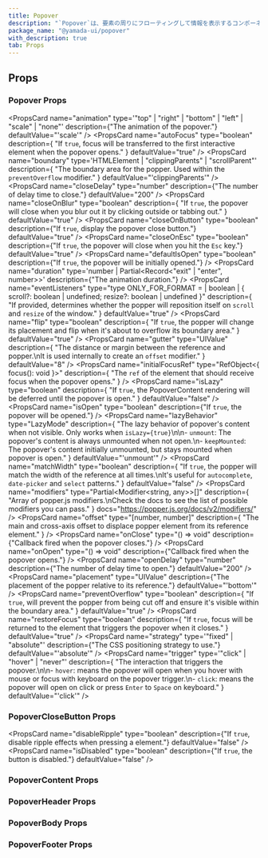 ```yaml
---
title: Popover
description: "`Popover`は、要素の周りにフローティングして情報を表示するコンポーネントです。"
package_name: "@yamada-ui/popover"
with_description: true
tab: Props
---
```


## Props

### Popover Props

<PropsCard
  name="animation"
  type='"top" | "right" | "bottom" | "left" | "scale" | "none"'
  description={"The animation of the popover."}
  defaultValue="'scale'"
/>
<PropsCard
  name="autoFocus"
  type="boolean"
  description={
    "If `true`, focus will be transferred to the first interactive element when the popover opens."
  }
  defaultValue="true"
/>
<PropsCard
  name="boundary"
  type='HTMLElement | "clippingParents" | "scrollParent"'
  description={
    "The boundary area for the popper. Used within the `preventOverflow` modifier."
  }
  defaultValue="'clippingParents'"
/>
<PropsCard
  name="closeDelay"
  type="number"
  description={"The number of delay time to close."}
  defaultValue="200"
/>
<PropsCard
  name="closeOnBlur"
  type="boolean"
  description={
    "If `true`, the popover will close when you blur out it by clicking outside or tabbing out."
  }
  defaultValue="true"
/>
<PropsCard
  name="closeOnButton"
  type="boolean"
  description={"If `true`, display the popover close button."}
  defaultValue="true"
/>
<PropsCard
  name="closeOnEsc"
  type="boolean"
  description={"If `true`, the popover will close when you hit the `Esc` key."}
  defaultValue="true"
/>
<PropsCard
  name="defaultIsOpen"
  type="boolean"
  description={"If `true`, the popover will be initially opened."}
/>
<PropsCard
  name="duration"
  type='number | Partial<Record<"exit" | "enter", number>>'
  description={"The animation duration."}
/>
<PropsCard
  name="eventListeners"
  type="type ONLY_FOR_FORMAT =
  | boolean
  | { scroll?: boolean | undefined; resize?: boolean | undefined }"
  description={
    "If provided, determines whether the popper will reposition itself on `scroll`  and `resize` of the window."
  }
  defaultValue="true"
/>
<PropsCard
  name="flip"
  type="boolean"
  description={
    "If `true`, the popper will change its placement and flip when it's about to overflow its boundary area."
  }
  defaultValue="true"
/>
<PropsCard
  name="gutter"
  type="UIValue<number>"
  description={
    "The distance or margin between the reference and popper.\nIt is used internally to create an `offset` modifier."
  }
  defaultValue="8"
/>
<PropsCard
  name="initialFocusRef"
  type="RefObject<{ focus(): void }>"
  description={
    "The `ref` of the element that should receive focus when the popover opens."
  }
/>
<PropsCard
  name="isLazy"
  type="boolean"
  description={
    "If `true`, the PopoverContent rendering will be deferred until the popover is open."
  }
  defaultValue="false"
/>
<PropsCard
  name="isOpen"
  type="boolean"
  description={"If `true`, the popover will be opened."}
/>
<PropsCard
  name="lazyBehavior"
  type="LazyMode"
  description={
    "The lazy behavior of popover's content when not visible. Only works when `isLazy={true}`\n\n- `unmount`: The popover's content is always unmounted when not open.\n- `keepMounted`: The popover's content initially unmounted, but stays mounted when popover is open."
  }
  defaultValue="'unmount'"
/>
<PropsCard
  name="matchWidth"
  type="boolean"
  description={
    "If `true`, the popper will match the width of the reference at all times.\nIt's useful for `autocomplete`, `date-picker` and `select` patterns."
  }
  defaultValue="false"
/>
<PropsCard
  name="modifiers"
  type="Partial<Modifier<string, any>>[]"
  description={
    "Array of popper.js modifiers.\nCheck the docs to see the list of possible modifiers you can pass."
  }
  docs="https://popper.js.org/docs/v2/modifiers/"
/>
<PropsCard
  name="offset"
  type="[number, number]"
  description={
    "The main and cross-axis offset to displace popper element from its reference element."
  }
/>
<PropsCard
  name="onClose"
  type="() => void"
  description={"Callback fired when the popover closes."}
/>
<PropsCard
  name="onOpen"
  type="() => void"
  description={"Callback fired when the popover opens."}
/>
<PropsCard
  name="openDelay"
  type="number"
  description={"The number of delay time to open."}
  defaultValue="200"
/>
<PropsCard
  name="placement"
  type="UIValue<Placement>"
  description={"The placement of the popper relative to its reference."}
  defaultValue="'bottom'"
/>
<PropsCard
  name="preventOverflow"
  type="boolean"
  description={
    "If `true`, will prevent the popper from being cut off and ensure it's visible within the boundary area."
  }
  defaultValue="true"
/>
<PropsCard
  name="restoreFocus"
  type="boolean"
  description={
    "If `true`, focus will be returned to the element that triggers the popover when it closes."
  }
  defaultValue="true"
/>
<PropsCard
  name="strategy"
  type='"fixed" | "absolute"'
  description={"The CSS positioning strategy to use."}
  defaultValue="'absolute'"
/>
<PropsCard
  name="trigger"
  type='"click" | "hover" | "never"'
  description={
    "The interaction that triggers the popover.\n\n- `hover`: means the popover will open when you hover with mouse or focus with keyboard on the popover trigger.\n- `click`: means the popover will open on click or press `Enter` to `Space` on keyboard."
  }
  defaultValue="'click'"
/>

### PopoverCloseButton Props

<PropsCard
  name="disableRipple"
  type="boolean"
  description={"If `true`, disable ripple effects when pressing a element."}
  defaultValue="false"
/>
<PropsCard
  name="isDisabled"
  type="boolean"
  description={"If `true`, the button is disabled."}
  defaultValue="false"
/>

### PopoverContent Props

<PropsCard name="about" type="string" />
<PropsCard name="accessKey" type="string" />
<PropsCard name="aria-activedescendant" type="string" />
<PropsCard name="aria-atomic" type="Booleanish" />
<PropsCard
  name="aria-autocomplete"
  type='"list" | "none" | "inline" | "both"'
/>
<PropsCard name="aria-braillelabel" type="string" />
<PropsCard name="aria-brailleroledescription" type="string" />
<PropsCard name="aria-busy" type="Booleanish" />
<PropsCard name="aria-checked" type='boolean | "true" | "false" | "mixed"' />
<PropsCard name="aria-colcount" type="number" />
<PropsCard name="aria-colindex" type="number" />
<PropsCard name="aria-colindextext" type="string" />
<PropsCard name="aria-colspan" type="number" />
<PropsCard name="aria-controls" type="string" />
<PropsCard
  name="aria-current"
  type='type ONLY_FOR_FORMAT =
  | boolean
  | "time"
  | "true"
  | "false"
  | "page"
  | "step"
  | "location"
  | "date"'
/>
<PropsCard name="aria-describedby" type="string" />
<PropsCard name="aria-description" type="string" />
<PropsCard name="aria-details" type="string" />
<PropsCard name="aria-disabled" type="Booleanish" />
<PropsCard
  name="aria-dropeffect"
  type='"link" | "none" | "copy" | "execute" | "move" | "popup"'
/>
<PropsCard name="aria-errormessage" type="string" />
<PropsCard name="aria-expanded" type="Booleanish" />
<PropsCard name="aria-flowto" type="string" />
<PropsCard name="aria-grabbed" type="Booleanish" />
<PropsCard
  name="aria-haspopup"
  type='type ONLY_FOR_FORMAT =
  | boolean
  | "dialog"
  | "menu"
  | "grid"
  | "true"
  | "false"
  | "listbox"
  | "tree"'
/>
<PropsCard name="aria-hidden" type="Booleanish" />
<PropsCard
  name="aria-invalid"
  type='boolean | "true" | "false" | "grammar" | "spelling"'
/>
<PropsCard name="aria-keyshortcuts" type="string" />
<PropsCard name="aria-label" type="string" />
<PropsCard name="aria-labelledby" type="string" />
<PropsCard name="aria-level" type="number" />
<PropsCard name="aria-live" type='"off" | "assertive" | "polite"' />
<PropsCard name="aria-modal" type="Booleanish" />
<PropsCard name="aria-multiline" type="Booleanish" />
<PropsCard name="aria-multiselectable" type="Booleanish" />
<PropsCard name="aria-orientation" type='"horizontal" | "vertical"' />
<PropsCard name="aria-owns" type="string" />
<PropsCard name="aria-placeholder" type="string" />
<PropsCard name="aria-posinset" type="number" />
<PropsCard name="aria-pressed" type='boolean | "true" | "false" | "mixed"' />
<PropsCard name="aria-readonly" type="Booleanish" />
<PropsCard
  name="aria-relevant"
  type='type ONLY_FOR_FORMAT =
  | "text"
  | "all"
  | "additions"
  | "additions removals"
  | "additions text"
  | "removals"
  | "removals additions"
  | "removals text"
  | "text additions"
  | "text removals"'
/>
<PropsCard name="aria-required" type="Booleanish" />
<PropsCard name="aria-roledescription" type="string" />
<PropsCard name="aria-rowcount" type="number" />
<PropsCard name="aria-rowindex" type="number" />
<PropsCard name="aria-rowindextext" type="string" />
<PropsCard name="aria-rowspan" type="number" />
<PropsCard name="aria-selected" type="Booleanish" />
<PropsCard name="aria-setsize" type="number" />
<PropsCard
  name="aria-sort"
  type='"none" | "ascending" | "descending" | "other"'
/>
<PropsCard name="aria-valuemax" type="number" />
<PropsCard name="aria-valuemin" type="number" />
<PropsCard name="aria-valuenow" type="number" />
<PropsCard name="aria-valuetext" type="string" />
<PropsCard name="autoCapitalize" type="string" />
<PropsCard name="autoCorrect" type="string" />
<PropsCard name="autoFocus" type="boolean" />
<PropsCard name="autoSave" type="string" />
<PropsCard name="className" type="string" />
<PropsCard name="content" type="string" />
<PropsCard
  name="contentEditable"
  type='"inherit" | Booleanish | "plaintext-only"'
/>
<PropsCard name="contextMenu" type="string" />
<PropsCard
  name="dangerouslySetInnerHTML"
  type="{ __html: string | TrustedHTML }"
/>
<PropsCard name="datatype" type="string" />
<PropsCard name="defaultChecked" type="boolean" />
<PropsCard name="defaultValue" type="string | number | readonly string[]" />
<PropsCard name="dir" type="string" />
<PropsCard name="draggable" type="Booleanish" />
<PropsCard name="hidden" type="boolean" />
<PropsCard name="id" type="string" />
<PropsCard name="inlist" type="any" />
<PropsCard
  name="inputMode"
  type='type ONLY_FOR_FORMAT =
  | "search"
  | "text"
  | "none"
  | "tel"
  | "url"
  | "email"
  | "numeric"
  | "decimal"'
/>
<PropsCard name="is" type="string" />
<PropsCard name="itemID" type="string" />
<PropsCard name="itemProp" type="string" />
<PropsCard name="itemRef" type="string" />
<PropsCard name="itemScope" type="boolean" />
<PropsCard name="itemType" type="string" />
<PropsCard name="lang" type="string" />
<PropsCard name="nonce" type="string" />
<PropsCard name="onAbort" type="ReactEventHandler<HTMLElement>" />
<PropsCard name="onAbortCapture" type="ReactEventHandler<HTMLElement>" />
<PropsCard name="onAnimationEnd" type="AnimationEventHandler<HTMLElement>" />
<PropsCard
  name="onAnimationEndCapture"
  type="AnimationEventHandler<HTMLElement>"
/>
<PropsCard
  name="onAnimationIteration"
  type="AnimationEventHandler<HTMLElement>"
/>
<PropsCard
  name="onAnimationIterationCapture"
  type="AnimationEventHandler<HTMLElement>"
/>
<PropsCard
  name="onAnimationStartCapture"
  type="AnimationEventHandler<HTMLElement>"
/>
<PropsCard name="onAuxClick" type="MouseEventHandler<HTMLElement>" />
<PropsCard name="onAuxClickCapture" type="MouseEventHandler<HTMLElement>" />
<PropsCard name="onBeforeInput" type="FormEventHandler<HTMLElement>" />
<PropsCard name="onBeforeInputCapture" type="FormEventHandler<HTMLElement>" />
<PropsCard name="onBlur" type="FocusEventHandler<HTMLElement>" />
<PropsCard name="onBlurCapture" type="FocusEventHandler<HTMLElement>" />
<PropsCard name="onCanPlay" type="ReactEventHandler<HTMLElement>" />
<PropsCard name="onCanPlayCapture" type="ReactEventHandler<HTMLElement>" />
<PropsCard name="onCanPlayThrough" type="ReactEventHandler<HTMLElement>" />
<PropsCard
  name="onCanPlayThroughCapture"
  type="ReactEventHandler<HTMLElement>"
/>
<PropsCard name="onChange" type="FormEventHandler<HTMLElement>" />
<PropsCard name="onChangeCapture" type="FormEventHandler<HTMLElement>" />
<PropsCard name="onClick" type="MouseEventHandler<HTMLElement>" />
<PropsCard name="onClickCapture" type="MouseEventHandler<HTMLElement>" />
<PropsCard
  name="onCompositionEnd"
  type="CompositionEventHandler<HTMLElement>"
/>
<PropsCard
  name="onCompositionEndCapture"
  type="CompositionEventHandler<HTMLElement>"
/>
<PropsCard
  name="onCompositionStart"
  type="CompositionEventHandler<HTMLElement>"
/>
<PropsCard
  name="onCompositionStartCapture"
  type="CompositionEventHandler<HTMLElement>"
/>
<PropsCard
  name="onCompositionUpdate"
  type="CompositionEventHandler<HTMLElement>"
/>
<PropsCard
  name="onCompositionUpdateCapture"
  type="CompositionEventHandler<HTMLElement>"
/>
<PropsCard name="onContextMenu" type="MouseEventHandler<HTMLElement>" />
<PropsCard name="onContextMenuCapture" type="MouseEventHandler<HTMLElement>" />
<PropsCard name="onCopy" type="ClipboardEventHandler<HTMLElement>" />
<PropsCard name="onCopyCapture" type="ClipboardEventHandler<HTMLElement>" />
<PropsCard name="onCut" type="ClipboardEventHandler<HTMLElement>" />
<PropsCard name="onCutCapture" type="ClipboardEventHandler<HTMLElement>" />
<PropsCard name="onDoubleClick" type="MouseEventHandler<HTMLElement>" />
<PropsCard name="onDoubleClickCapture" type="MouseEventHandler<HTMLElement>" />
<PropsCard name="onDragCapture" type="DragEventHandler<HTMLElement>" />
<PropsCard name="onDragEndCapture" type="DragEventHandler<HTMLElement>" />
<PropsCard name="onDragEnter" type="DragEventHandler<HTMLElement>" />
<PropsCard name="onDragEnterCapture" type="DragEventHandler<HTMLElement>" />
<PropsCard name="onDragExit" type="DragEventHandler<HTMLElement>" />
<PropsCard name="onDragExitCapture" type="DragEventHandler<HTMLElement>" />
<PropsCard name="onDragLeave" type="DragEventHandler<HTMLElement>" />
<PropsCard name="onDragLeaveCapture" type="DragEventHandler<HTMLElement>" />
<PropsCard name="onDragOver" type="DragEventHandler<HTMLElement>" />
<PropsCard name="onDragOverCapture" type="DragEventHandler<HTMLElement>" />
<PropsCard name="onDragStartCapture" type="DragEventHandler<HTMLElement>" />
<PropsCard name="onDrop" type="DragEventHandler<HTMLElement>" />
<PropsCard name="onDropCapture" type="DragEventHandler<HTMLElement>" />
<PropsCard name="onDurationChange" type="ReactEventHandler<HTMLElement>" />
<PropsCard
  name="onDurationChangeCapture"
  type="ReactEventHandler<HTMLElement>"
/>
<PropsCard name="onEmptied" type="ReactEventHandler<HTMLElement>" />
<PropsCard name="onEmptiedCapture" type="ReactEventHandler<HTMLElement>" />
<PropsCard name="onEncrypted" type="ReactEventHandler<HTMLElement>" />
<PropsCard name="onEncryptedCapture" type="ReactEventHandler<HTMLElement>" />
<PropsCard name="onEnded" type="ReactEventHandler<HTMLElement>" />
<PropsCard name="onEndedCapture" type="ReactEventHandler<HTMLElement>" />
<PropsCard name="onError" type="ReactEventHandler<HTMLElement>" />
<PropsCard name="onErrorCapture" type="ReactEventHandler<HTMLElement>" />
<PropsCard name="onFocus" type="FocusEventHandler<HTMLElement>" />
<PropsCard name="onFocusCapture" type="FocusEventHandler<HTMLElement>" />
<PropsCard name="onGotPointerCapture" type="PointerEventHandler<HTMLElement>" />
<PropsCard
  name="onGotPointerCaptureCapture"
  type="PointerEventHandler<HTMLElement>"
/>
<PropsCard name="onInput" type="FormEventHandler<HTMLElement>" />
<PropsCard name="onInputCapture" type="FormEventHandler<HTMLElement>" />
<PropsCard name="onInvalid" type="FormEventHandler<HTMLElement>" />
<PropsCard name="onInvalidCapture" type="FormEventHandler<HTMLElement>" />
<PropsCard name="onKeyDown" type="KeyboardEventHandler<HTMLElement>" />
<PropsCard name="onKeyDownCapture" type="KeyboardEventHandler<HTMLElement>" />
<PropsCard name="onKeyPress" type="KeyboardEventHandler<HTMLElement>" />
<PropsCard name="onKeyPressCapture" type="KeyboardEventHandler<HTMLElement>" />
<PropsCard name="onKeyUp" type="KeyboardEventHandler<HTMLElement>" />
<PropsCard name="onKeyUpCapture" type="KeyboardEventHandler<HTMLElement>" />
<PropsCard name="onLoad" type="ReactEventHandler<HTMLElement>" />
<PropsCard name="onLoadCapture" type="ReactEventHandler<HTMLElement>" />
<PropsCard name="onLoadedData" type="ReactEventHandler<HTMLElement>" />
<PropsCard name="onLoadedDataCapture" type="ReactEventHandler<HTMLElement>" />
<PropsCard name="onLoadedMetadata" type="ReactEventHandler<HTMLElement>" />
<PropsCard
  name="onLoadedMetadataCapture"
  type="ReactEventHandler<HTMLElement>"
/>
<PropsCard name="onLoadStart" type="ReactEventHandler<HTMLElement>" />
<PropsCard name="onLoadStartCapture" type="ReactEventHandler<HTMLElement>" />
<PropsCard
  name="onLostPointerCapture"
  type="PointerEventHandler<HTMLElement>"
/>
<PropsCard
  name="onLostPointerCaptureCapture"
  type="PointerEventHandler<HTMLElement>"
/>
<PropsCard name="onMouseDown" type="MouseEventHandler<HTMLElement>" />
<PropsCard name="onMouseDownCapture" type="MouseEventHandler<HTMLElement>" />
<PropsCard name="onMouseEnter" type="MouseEventHandler<HTMLElement>" />
<PropsCard name="onMouseLeave" type="MouseEventHandler<HTMLElement>" />
<PropsCard name="onMouseMove" type="MouseEventHandler<HTMLElement>" />
<PropsCard name="onMouseMoveCapture" type="MouseEventHandler<HTMLElement>" />
<PropsCard name="onMouseOut" type="MouseEventHandler<HTMLElement>" />
<PropsCard name="onMouseOutCapture" type="MouseEventHandler<HTMLElement>" />
<PropsCard name="onMouseOver" type="MouseEventHandler<HTMLElement>" />
<PropsCard name="onMouseOverCapture" type="MouseEventHandler<HTMLElement>" />
<PropsCard name="onMouseUp" type="MouseEventHandler<HTMLElement>" />
<PropsCard name="onMouseUpCapture" type="MouseEventHandler<HTMLElement>" />
<PropsCard name="onPaste" type="ClipboardEventHandler<HTMLElement>" />
<PropsCard name="onPasteCapture" type="ClipboardEventHandler<HTMLElement>" />
<PropsCard name="onPause" type="ReactEventHandler<HTMLElement>" />
<PropsCard name="onPauseCapture" type="ReactEventHandler<HTMLElement>" />
<PropsCard name="onPlay" type="ReactEventHandler<HTMLElement>" />
<PropsCard name="onPlayCapture" type="ReactEventHandler<HTMLElement>" />
<PropsCard name="onPlaying" type="ReactEventHandler<HTMLElement>" />
<PropsCard name="onPlayingCapture" type="ReactEventHandler<HTMLElement>" />
<PropsCard name="onPointerCancel" type="PointerEventHandler<HTMLElement>" />
<PropsCard
  name="onPointerCancelCapture"
  type="PointerEventHandler<HTMLElement>"
/>
<PropsCard name="onPointerDown" type="PointerEventHandler<HTMLElement>" />
<PropsCard
  name="onPointerDownCapture"
  type="PointerEventHandler<HTMLElement>"
/>
<PropsCard name="onPointerEnter" type="PointerEventHandler<HTMLElement>" />
<PropsCard
  name="onPointerEnterCapture"
  type="PointerEventHandler<HTMLElement>"
/>
<PropsCard name="onPointerLeave" type="PointerEventHandler<HTMLElement>" />
<PropsCard
  name="onPointerLeaveCapture"
  type="PointerEventHandler<HTMLElement>"
/>
<PropsCard name="onPointerMove" type="PointerEventHandler<HTMLElement>" />
<PropsCard
  name="onPointerMoveCapture"
  type="PointerEventHandler<HTMLElement>"
/>
<PropsCard name="onPointerOut" type="PointerEventHandler<HTMLElement>" />
<PropsCard name="onPointerOutCapture" type="PointerEventHandler<HTMLElement>" />
<PropsCard name="onPointerOver" type="PointerEventHandler<HTMLElement>" />
<PropsCard
  name="onPointerOverCapture"
  type="PointerEventHandler<HTMLElement>"
/>
<PropsCard name="onPointerUp" type="PointerEventHandler<HTMLElement>" />
<PropsCard name="onPointerUpCapture" type="PointerEventHandler<HTMLElement>" />
<PropsCard name="onProgress" type="ReactEventHandler<HTMLElement>" />
<PropsCard name="onProgressCapture" type="ReactEventHandler<HTMLElement>" />
<PropsCard name="onRateChange" type="ReactEventHandler<HTMLElement>" />
<PropsCard name="onRateChangeCapture" type="ReactEventHandler<HTMLElement>" />
<PropsCard name="onReset" type="FormEventHandler<HTMLElement>" />
<PropsCard name="onResetCapture" type="FormEventHandler<HTMLElement>" />
<PropsCard name="onResize" type="ReactEventHandler<HTMLElement>" />
<PropsCard name="onResizeCapture" type="ReactEventHandler<HTMLElement>" />
<PropsCard name="onScroll" type="UIEventHandler<HTMLElement>" />
<PropsCard name="onScrollCapture" type="UIEventHandler<HTMLElement>" />
<PropsCard name="onSeeked" type="ReactEventHandler<HTMLElement>" />
<PropsCard name="onSeekedCapture" type="ReactEventHandler<HTMLElement>" />
<PropsCard name="onSeeking" type="ReactEventHandler<HTMLElement>" />
<PropsCard name="onSeekingCapture" type="ReactEventHandler<HTMLElement>" />
<PropsCard name="onSelect" type="ReactEventHandler<HTMLElement>" />
<PropsCard name="onSelectCapture" type="ReactEventHandler<HTMLElement>" />
<PropsCard name="onStalled" type="ReactEventHandler<HTMLElement>" />
<PropsCard name="onStalledCapture" type="ReactEventHandler<HTMLElement>" />
<PropsCard name="onSubmit" type="FormEventHandler<HTMLElement>" />
<PropsCard name="onSubmitCapture" type="FormEventHandler<HTMLElement>" />
<PropsCard name="onSuspend" type="ReactEventHandler<HTMLElement>" />
<PropsCard name="onSuspendCapture" type="ReactEventHandler<HTMLElement>" />
<PropsCard name="onTimeUpdate" type="ReactEventHandler<HTMLElement>" />
<PropsCard name="onTimeUpdateCapture" type="ReactEventHandler<HTMLElement>" />
<PropsCard name="onTouchCancel" type="TouchEventHandler<HTMLElement>" />
<PropsCard name="onTouchCancelCapture" type="TouchEventHandler<HTMLElement>" />
<PropsCard name="onTouchEnd" type="TouchEventHandler<HTMLElement>" />
<PropsCard name="onTouchEndCapture" type="TouchEventHandler<HTMLElement>" />
<PropsCard name="onTouchMove" type="TouchEventHandler<HTMLElement>" />
<PropsCard name="onTouchMoveCapture" type="TouchEventHandler<HTMLElement>" />
<PropsCard name="onTouchStart" type="TouchEventHandler<HTMLElement>" />
<PropsCard name="onTouchStartCapture" type="TouchEventHandler<HTMLElement>" />
<PropsCard name="onTransitionEnd" type="TransitionEventHandler<HTMLElement>" />
<PropsCard
  name="onTransitionEndCapture"
  type="TransitionEventHandler<HTMLElement>"
/>
<PropsCard name="onVolumeChange" type="ReactEventHandler<HTMLElement>" />
<PropsCard name="onVolumeChangeCapture" type="ReactEventHandler<HTMLElement>" />
<PropsCard name="onWaiting" type="ReactEventHandler<HTMLElement>" />
<PropsCard name="onWaitingCapture" type="ReactEventHandler<HTMLElement>" />
<PropsCard name="onWheel" type="WheelEventHandler<HTMLElement>" />
<PropsCard name="onWheelCapture" type="WheelEventHandler<HTMLElement>" />
<PropsCard name="placeholder" type="string" />
<PropsCard name="prefix" type="string" />
<PropsCard name="property" type="string" />
<PropsCard name="radioGroup" type="string" />
<PropsCard name="rel" type="string" />
<PropsCard name="resource" type="string" />
<PropsCard name="results" type="number" />
<PropsCard name="rev" type="string" />
<PropsCard name="role" type="AriaRole" />
<PropsCard name="security" type="string" />
<PropsCard name="slot" type="string" />
<PropsCard name="spellCheck" type="Booleanish" />
<PropsCard name="suppressContentEditableWarning" type="boolean" />
<PropsCard name="suppressHydrationWarning" type="boolean" />
<PropsCard name="tabIndex" type="number" />
<PropsCard name="title" type="string" />
<PropsCard name="translate" type='"yes" | "no"' />
<PropsCard name="typeof" type="string" />
<PropsCard name="unselectable" type='"on" | "off"' />
<PropsCard name="vocab" type="string" />

### PopoverHeader Props

### PopoverBody Props

### PopoverFooter Props
